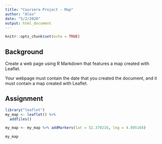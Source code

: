 ```yaml
---
title: "Coursera Project - Map"
author: "Alex"
date: "5/2/2020"
output: html_document
---
```


```r
knitr::opts_chunk$set(echo = TRUE)
```

## Background
Create a web page using R Markdown that features a map created with Leaflet.

Your webpage must contain the date that you created the document, and it must contain a map created with Leaflet.

## Assignment 
```r
library("leaflet") 
my_map <- leaflet() %>%
  addTiles()

my_map <- my_map %>% addMarkers(lat = 52.370216, lng = 4.895168)

my_map
```

